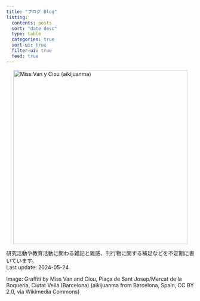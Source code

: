 ```yaml
---
title: "ブログ Blog"
listing:
  contents: posts
  sort: "date desc"
  type: table
  categories: true
  sort-ui: true
  filter-ui: true
  feed: true
---
```


<a title="aikijuanma from Barcelona, Spain, CC BY 2.0 &lt;https://creativecommons.org/licenses/by/2.0&gt;, via Wikimedia Commons" href="https://commons.wikimedia.org/wiki/File:Miss_Van_y_Ciou_(aikijuanma).jpg">![Miss Van y Ciou (aikijuanma)](https://upload.wikimedia.org/wikipedia/commons/thumb/3/3d/Miss_Van_y_Ciou_%28aikijuanma%29.jpg/512px-Miss_Van_y_Ciou_%28aikijuanma%29.jpg?20070310064339){alt="Miss Van y Ciou (aikijuanma)" style="display: block; margin: 0 auto;" width="466"}</a>

研究活動や教育活動に関わる雑記と雑感、刊行物に関する補足などを不定期に書いています。\
Last update: 2024-05-24

Image: Graffiti by Miss Van and Ciou, Plaça de Sant Josep/Mercat de la Boqueria, Ciutat Vella (Barcelona) (aikijuanma from Barcelona, Spain, CC BY 2.0, via Wikimedia Commons)
